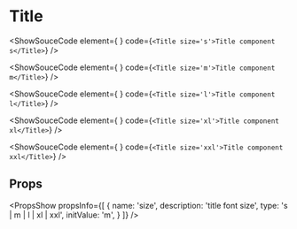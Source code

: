 
# Title

<ShowSouceCode element={
    <Title size='s'>Title component s</Title>
  }
  code={`<Title size='s'>Title component s</Title>`}
/>

<ShowSouceCode element={
    <Title size='m'>Title component m</Title>
  }
  code={`<Title size='m'>Title component m</Title>`}
/>

<ShowSouceCode element={
    <Title size='l'>Title component l</Title>
  }
  code={`<Title size='l'>Title component l</Title>`}
/>

<ShowSouceCode element={
    <Title size='xl'>Title component xl</Title>
  }
  code={`<Title size='xl'>Title component xl</Title>`}
/>

<ShowSouceCode element={
    <Title size='xxl'>Title component xxl</Title>
  }
  code={`<Title size='xxl'>Title component xxl</Title>`}
/>

## Props
<PropsShow propsInfo={[
  {
    name: 'size',
    description: 'title font size',
    type: 's | m | l | xl | xxl',
    initValue: 'm',
  }
]} />